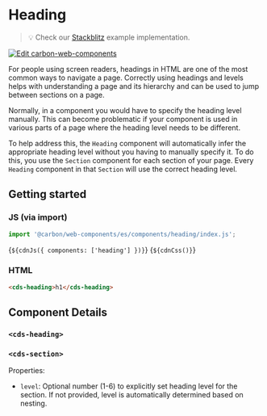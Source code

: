 
<Meta of={HeadingStories} />

# Heading

> 💡 Check our
> [Stackblitz](https://stackblitz.com/github/carbon-design-system/carbon/tree/main/packages/web-components/examples/components/heading)
> example implementation.

[![Edit carbon-web-components](https://developer.stackblitz.com/img/open_in_stackblitz.svg)](https://stackblitz.com/github/carbon-design-system/carbon/tree/main/packages/web-components/examples/components/heading)

For people using screen readers, headings in HTML are one of the most common
ways to navigate a page. Correctly using headings and levels helps with
understanding a page and its hierarchy and can be used to jump between sections
on a page.

Normally, in a component you would have to specify the heading level manually.
This can become problematic if your component is used in various parts of a page
where the heading level needs to be different.

To help address this, the `Heading` component will automatically infer the
appropriate heading level without you having to manually specify it. To do this,
you use the `Section` component for each section of your page. Every `Heading`
component in that `Section` will use the correct heading level.

## Getting started

### JS (via import)

```javascript
import '@carbon/web-components/es/components/heading/index.js';
```

<Markdown>{`${cdnJs({ components: ['heading'] })}`}</Markdown>
<Markdown>{`${cdnCss()}`}</Markdown>

### HTML

```html
<cds-heading>h1</cds-heading>
```

## Component Details

### `<cds-heading>`
<ArgTypes of="cds-heading" />

### `<cds-section>`
Properties:
- `level`: Optional number (1-6) to explicitly set heading level for the section. If not provided, level is automatically determined based on nesting.
